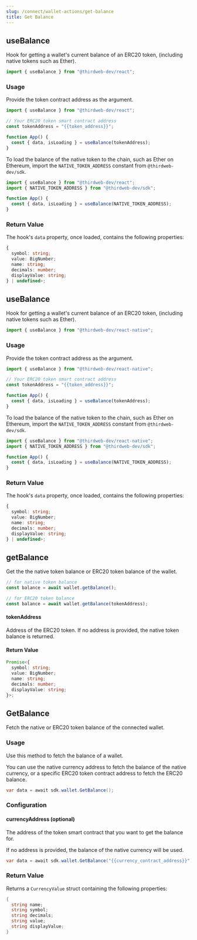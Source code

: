 ```yaml
---
slug: /connect/wallet-actions/get-balance
title: Get Balance
---
```



<Tabs>
  <TabItem value="react" label="React">
    <div>

## useBalance

Hook for getting a wallet's current balance of an ERC20 token, (including native tokens such as Ether).

```jsx
import { useBalance } from "@thirdweb-dev/react";
```

### Usage

Provide the token contract address as the argument.

```jsx
import { useBalance } from "@thirdweb-dev/react";

// Your ERC20 token smart contract address
const tokenAddress = "{{token_address}}";

function App() {
  const { data, isLoading } = useBalance(tokenAddress);
}
```

To load the balance of the native token to the chain, such as Ether on Ethereum, import the `NATIVE_TOKEN_ADDRESS` constant from `@thirdweb-dev/sdk`.

```jsx
import { useBalance } from "@thirdweb-dev/react";
import { NATIVE_TOKEN_ADDRESS } from "@thirdweb-dev/sdk";

function App() {
  const { data, isLoading } = useBalance(NATIVE_TOKEN_ADDRESS);
}
```

### Return Value

The hook's `data` property, once loaded, contains the following properties:

```ts
{
  symbol: string;
  value: BigNumber;
  name: string;
  decimals: number;
  displayValue: string;
} | undefined>;
```

</div>
  </TabItem>
  <TabItem value="react-native" label="React-Native">
    <div>

## useBalance

Hook for getting a wallet's current balance of an ERC20 token, (including native tokens such as Ether).

```jsx
import { useBalance } from "@thirdweb-dev/react-native";
```

### Usage

Provide the token contract address as the argument.

```jsx
import { useBalance } from "@thirdweb-dev/react-native";

// Your ERC20 token smart contract address
const tokenAddress = "{{token_address}}";

function App() {
  const { data, isLoading } = useBalance(tokenAddress);
}
```

To load the balance of the native token to the chain, such as Ether on Ethereum, import the `NATIVE_TOKEN_ADDRESS` constant from `@thirdweb-dev/sdk`.

```jsx
import { useBalance } from "@thirdweb-dev/react-native";
import { NATIVE_TOKEN_ADDRESS } from "@thirdweb-dev/sdk";

function App() {
  const { data, isLoading } = useBalance(NATIVE_TOKEN_ADDRESS);
}
```

### Return Value

The hook's `data` property, once loaded, contains the following properties:

```ts
{
  symbol: string;
  value: BigNumber;
  name: string;
  decimals: number;
  displayValue: string;
} | undefined>;
```

</div>
  </TabItem>
  <TabItem value="typescript" label="TypeScript">
    <div>

## getBalance

Get the the native token balance or ERC20 token balance of the wallet.

```javascript
// for native token balance
const balance = await wallet.getBalance();

// for ERC20 token balance
const balance = await wallet.getBalance(tokenAddress);
```

#### tokenAddress

Address of the ERC20 token. If no address is provided, the native token balance is returned.

#### Return Value

```ts
Promise<{
  symbol: string;
  value: BigNumber;
  name: string;
  decimals: number;
  displayValue: string;
}>;
```

</div>
  </TabItem>
  <TabItem value="unity" label="Unity">
    <div>

## GetBalance

Fetch the native or ERC20 token balance of the connected wallet.

### Usage

Use this method to fetch the balance of a wallet.

You can use the native currency address to fetch the balance of the native currency, or a specific ERC20 token contract address to fetch the ERC20 balance.

```csharp
var data = await sdk.wallet.GetBalance();
```

### Configuration

#### currencyAddress (optional)

The address of the token smart contract that you want to get the balance for.

If no address is provided, the balance of the native currency will be used.

```csharp
var data = await sdk.wallet.GetBalance("{{currency_contract_address}}");
```

### Return Value

Returns a `CurrencyValue` struct containing the following properties:

```csharp
{
  string name;
  string symbol;
  string decimals;
  string value;
  string displayValue;
}
```

</div>
  </TabItem>
</Tabs>
